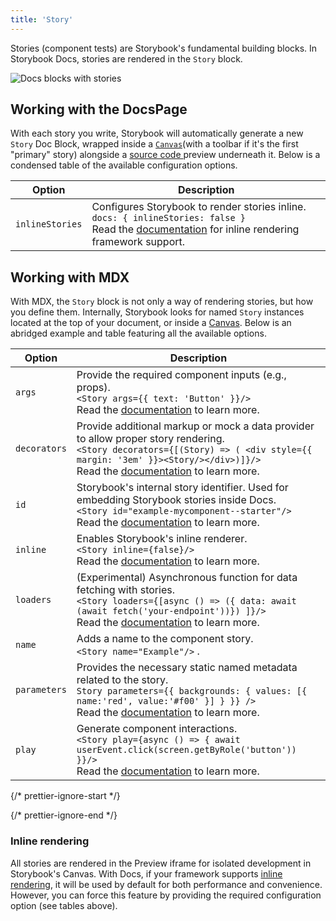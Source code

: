 ```yaml
---
title: 'Story'
---
```


Stories (component tests) are Storybook's fundamental building blocks.
In Storybook Docs, stories are rendered in the `Story` block.

![Docs blocks with stories](./docblock-story.png)

## Working with the DocsPage

With each story you write, Storybook will automatically generate a new `Story` Doc Block, wrapped inside a [`Canvas`](./doc-block-canvas.mdx)(with a toolbar if it's the first "primary" story) alongside a [source code ](./doc-block-source.mdx) preview underneath it. Below is a condensed table of the available configuration options.

| Option          | Description                                                                                                                                                                                                    |
| --------------- | ---------------------------------------------------------------------------------------------------------------------------------------------------------------------------------------------------------------|
| `inlineStories` | Configures Storybook to render stories inline. <br /> `docs: { inlineStories: false }` <br /> Read the [documentation](./docs-page.mdx#inline-stories-vs-iframe-stories) for inline rendering framework support. |

## Working with MDX

With MDX, the `Story` block is not only a way of rendering stories, but how you define them. Internally, Storybook looks for named `Story` instances located at the top of your document, or inside a [Canvas](./doc-block-canvas.mdx). Below is an abridged example and table featuring all the available options.

| Option       | Description                                                                                                                                                                                                                                                         |
| ------------ | --------------------------------------------------------------------------------------------------------------------------------------------------------------------------------------------------------------------------------------------------------------------|
| `args`       | Provide the required component inputs (e.g., props). <br /> `<Story args={{ text: 'Button' }}/>` <br /> Read the [documentation](../writing-stories/args.mdx) to learn more.                                                                                          |
| `decorators` | Provide additional markup or mock a data provider to allow proper story rendering. <br /> `<Story decorators={[(Story) => ( <div style={{ margin: '3em' }}><Story/></div>)]}/>` <br /> Read the [documentation](../writing-stories/decorators.mdx) to learn more.     |
| `id`         | Storybook's internal story identifier. Used for embedding Storybook stories inside Docs. <br /> `<Story id="example-mycomponent--starter"/>` <br /> Read the [documentation](../api/mdx.mdx#embedding-stories) to learn more.                                         |
| `inline`     | Enables Storybook's inline renderer. <br /> `<Story inline={false}/>` <br /> Read the [documentation](./docs-page.mdx#inline-stories-vs-iframe-stories) to learn more.                                                                                                |
| `loaders`    | (Experimental) Asynchronous function for data fetching with stories. <br /> `<Story loaders={[async () => ({ data: await (await fetch('your-endpoint'))}) ]}/>` <br /> Read the [documentation](../writing-stories/loaders.mdx) to learn more.                        |
| `name`       | Adds a name to the component story. <br /> `<Story name="Example"/>` .                                                                                                                                                                                               |
| `parameters` | Provides the necessary static named metadata related to the story. <br /> `Story parameters={{ backgrounds: { values: [{ name:'red', value:'#f00' }] } }} />` <br /> Read the [documentation](../writing-stories/parameters.mdx) to learn more.                       |
| `play`       | Generate component interactions. <br /> `<Story play={async () => { await userEvent.click(screen.getByRole('button')) }}/>` <br /> Read the [documentation](../writing-stories/play-function.mdx) to learn more.                                                      |

{/* prettier-ignore-start */}

<CodeSnippets path="component-story-mdx-story-by-name.md" />

{/* prettier-ignore-end */}

### Inline rendering

All stories are rendered in the Preview iframe for isolated development in Storybook's Canvas. With Docs, if your framework supports [inline rendering](./docs-page.mdx#inline-stories-vs-iframe-stories), it will be used by default for both performance and convenience. However, you can force this feature by providing the required configuration option (see tables above).
